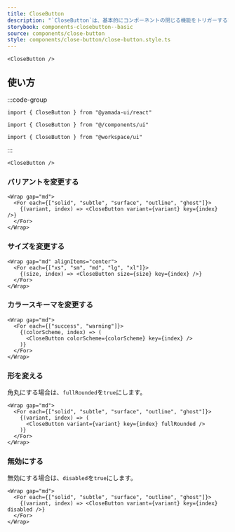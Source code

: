 ```yaml
---
title: CloseButton
description: "`CloseButton`は、基本的にコンポーネントの閉じる機能をトリガーするために使用するコンポーネントです。"
storybook: components-closebutton--basic
source: components/close-button
style: components/close-button/close-button.style.ts
---
```


```tsx preview
<CloseButton />
```

## 使い方

:::code-group

```tsx [package]
import { CloseButton } from "@yamada-ui/react"
```

```tsx [alias]
import { CloseButton } from "@/components/ui"
```

```tsx [monorepo]
import { CloseButton } from "@workspace/ui"
```

:::

```tsx
<CloseButton />
```

### バリアントを変更する

```tsx preview
<Wrap gap="md">
  <For each={["solid", "subtle", "surface", "outline", "ghost"]}>
    {(variant, index) => <CloseButton variant={variant} key={index} />}
  </For>
</Wrap>
```

### サイズを変更する

```tsx preview
<Wrap gap="md" alignItems="center">
  <For each={["xs", "sm", "md", "lg", "xl"]}>
    {(size, index) => <CloseButton size={size} key={index} />}
  </For>
</Wrap>
```

### カラースキーマを変更する

```tsx preview
<Wrap gap="md">
  <For each={["success", "warning"]}>
    {(colorScheme, index) => (
      <CloseButton colorScheme={colorScheme} key={index} />
    )}
  </For>
</Wrap>
```

### 形を変える

角丸にする場合は、`fullRounded`を`true`にします。

```tsx preview
<Wrap gap="md">
  <For each={["solid", "subtle", "surface", "outline", "ghost"]}>
    {(variant, index) => (
      <CloseButton variant={variant} key={index} fullRounded />
    )}
  </For>
</Wrap>
```

### 無効にする

無効にする場合は、`disabled`を`true`にします。

```tsx preview
<Wrap gap="md">
  <For each={["solid", "subtle", "surface", "outline", "ghost"]}>
    {(variant, index) => <CloseButton variant={variant} key={index} disabled />}
  </For>
</Wrap>
```
